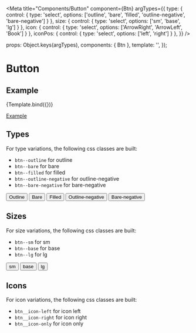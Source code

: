 
<Meta
  title="Components/Button"
  component={Btn}
  argTypes={{
    type:    { control: { type: 'select', options: ['outline', 'bare', 'filled', 'outline-negative', 'bare-negative'] } },
    size:    { control: { type: 'select', options: ['sm', 'base', 'lg'] } },
    icon:    { control: { type: 'select', options: ['ArrowRight', 'ArrowLeft', 'Book'] } },
    iconPos: { control: { type: 'select', options: ['left', 'right'] } },
  }}
/>

  props: Object.keys(argTypes),
  components: { Btn },
  template: '<Btn :type="type" :size="size" :icon="icon" :iconPos="iconPos" :label="label" />',
});

# Button

## Example

<Canvas>
  <Story
    name="Example"
    args={{
      type: 'outline',
      size: 'base',
      icon: 'ArrowRight',
      iconPos: 'right',
      label: 'Button text',
    }}
  >
    {Template.bind({})}
  </Story>
</Canvas>

<ArgsTable story="Example" />

[Example](?path=/story/components-button--example)

## Types
For type variations, the following css classes are built:
- `btn--outline` for outline
- `btn--bare` for bare
- `btn--filled` for filled
- `btn--outline-negative` for outline-negative
- `btn--bare-negative` for bare-negative

<Canvas>
    <button type="button" class="btn btn--base btn--outline">Outline</button>
    <button type="button" class="btn btn--base btn--bare">Bare</button>
    <button type="button" class="btn btn--base btn--filled">Filled</button>
    <button type="button" class="btn btn--base btn--outline-negative">Outline-negative</button>
    <button type="button" class="btn btn--base btn--bare-negative">Bare-negative</button>
</Canvas>

## Sizes
For size variations, the following css classes are built:
- `btn--sm` for sm
- `btn--base` for base
- `btn--lg` for lg

<Canvas>
    <button type="button" class="btn btn--outline btn--sm">sm</button>
    <button type="button" class="btn btn--outline btn--base">base</button>
    <button type="button" class="btn btn--outline btn--lg">lg</button>
</Canvas>

## Icons
For icon variations, the following css classes are built:
- `btn__icon-left` for icon left
- `btn__icon-right` for icon right
- `btn__icon-only` for icon only
